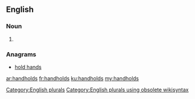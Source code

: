 ==English==

===Noun===
{{head|en}}

# {{plural of|handhold}}

===Anagrams===
* [[hold hands#English|hold hands]]

[[Category:English plurals]][[Category:English plurals using obsolete wikisyntax]]

[[ar:handholds]]
[[fr:handholds]]
[[ku:handholds]]
[[my:handholds]]
